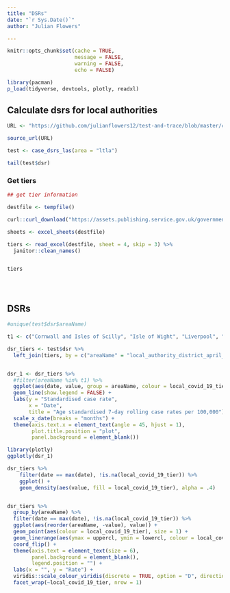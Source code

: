 ```yaml
---
title: "DSRs"
date: "`r Sys.Date()`"
author: "Julian Flowers"

---
```


```r

knitr::opts_chunk$set(cache = TRUE,
                      message = FALSE, 
                      warning = FALSE,
                      echo = FALSE)

library(pacman)
p_load(tidyverse, devtools, plotly, readxl)

```

## Calculate dsrs for local authorities

```r

URL <- "https://github.com/julianflowers12/test-and-trace/blob/master/create_case_dsr.R?raw=TRUE"

source_url(URL)

test <- case_dsrs_las(area = "ltla")

tail(test$dsr)

```

### Get tiers

```r

## get tier information

destfile <- tempfile()

curl::curl_download("https://assets.publishing.service.gov.uk/government/uploads/system/uploads/attachment_data/file/938970/2020-11-26_COVID-19_Press_Conference_Data.xlsx", destfile = destfile)

sheets <- excel_sheets(destfile)

tiers <- read_excel(destfile, sheet = 4, skip = 3) %>%
  janitor::clean_names()


tiers





```

## DSRs

```r

#unique(test$dsr$areaName)

t1 <- c("Cornwall and Isles of Scilly", "Isle of Wight", "Liverpool", "Swale", "Kingston upon Hull, City of", "Manchester", "South Cambridgeshire")

dsr_tiers <- test$dsr %>%
  left_join(tiers, by = c("areaName" = "local_authority_district_april_2019_name")) 


dsr_1 <- dsr_tiers %>%
  #filter(areaName %in% t1) %>%
  ggplot(aes(date, value, group = areaName, colour = local_covid_19_tier)) +
  geom_line(show.legend = FALSE) +
  labs(y = "Standardised case rate", 
       x = "Date", 
       title = "Age standardised 7-day rolling case rates per 100,000") +
  scale_x_date(breaks = "months") +
  theme(axis.text.x = element_text(angle = 45, hjust = 1), 
        plot.title.position = "plot", 
        panel.background = element_blank()) 

library(plotly)
ggplotly(dsr_1)
```

```r

dsr_tiers %>%
    filter(date == max(date), !is.na(local_covid_19_tier)) %>%
    ggplot() +
    geom_density(aes(value, fill = local_covid_19_tier), alpha = .4)



```



```r

dsr_tiers %>%
  group_by(areaName) %>%
  filter(date == max(date), !is.na(local_covid_19_tier)) %>%
  ggplot(aes(reorder(areaName, -value), value)) +
  geom_point(aes(colour = local_covid_19_tier), size = 1) +
  geom_linerange(aes(ymax = uppercl, ymin = lowercl, colour = local_covid_19_tier)) +
  coord_flip() +
  theme(axis.text = element_text(size = 6), 
        panel.background = element_blank(), 
        legend.position = "") +
  labs(x = "", y = "Rate") +
  viridis::scale_colour_viridis(discrete = TRUE, option = "D", direction = -1, name = "") +
  facet_wrap(~local_covid_19_tier, nrow = 1)





```

### 
